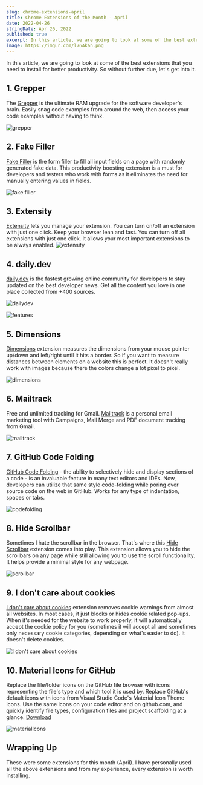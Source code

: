 ```yaml
---
slug: chrome-extensions-april
title: Chrome Extensions of the Month - April
date: 2022-04-26
stringDate: Apr 26, 2022
published: true
excerpt: In this article, we are going to look at some of the best extensions that you need to install for better productivity. So without further due, let's get into it.
image: https://imgur.com/l76Akan.png
---
```


In this article, we are going to look at some of the best extensions that you need to install for better productivity. So without further due, let's get into it.


## 1. Grepper

The [Grepper](https://cutt.ly/vGj0rWd) is the ultimate RAM upgrade for the software developer's brain. Easily snag code examples from around the web, then access your code examples without having to think.

![grepper](https://cutt.ly/QGj0scV)

## 2. Fake Filler

[Fake Filler](https://cutt.ly/aGj0bSa) is the form filler to fill all input fields on a page with randomly generated fake data. This productivity boosting extension is a must for developers and testers who work with forms as it eliminates the need for manually entering values in fields.

![fake filler](https://cutt.ly/PGj0WMm)

## 3. Extensity

[Extensity](https://cutt.ly/EGj0Ol6) lets you manage your extension. You can turn on/off an extension with just one click. Keep your browser lean and fast. You can turn off all extensions with just one click. It allows your most important extensions to be always enabled.
![extensity](https://cutt.ly/6Gj0SQQ)

## 4. daily.dev

[daily.dev](https://cutt.ly/xGj2yl4) is the fastest growing online community for developers to stay updated on the best developer news. Get all the content you love in one place collected from +400 sources.

![dailydev](https://cutt.ly/OGj2pVl)

![features](https://cutt.ly/vGj2s4g)

## 5. Dimensions

[Dimensions](https://cutt.ly/aGj2E8T) extension measures the dimensions from your mouse pointer up/down and left/right until it hits a border. So if you want to measure distances between elements on a website this is perfect. It doesn't really work with images because there the colors change a lot pixel to pixel.

![dimensions](https://cutt.ly/gGj2U15)

## 6. Mailtrack

Free and unlimited tracking for Gmail. [Mailtrack](https://cutt.ly/hGj2ZPh) is a personal email marketing tool with Campaigns, Mail Merge and PDF document tracking from Gmail.

![mailtrack](https://cutt.ly/KGj2VNb)

## 7. GitHub Code Folding

[GitHub Code Folding](https://cutt.ly/jGj24In) - the ability to selectively hide and display sections of a code - is an invaluable feature in many text editors and IDEs. Now, developers can utilize that same style code-folding while poring over source code on the web in GitHub. Works for any type of indentation, spaces or tabs.

![codefolding](https://cutt.ly/XGj26vQ)

## 8. Hide Scrollbar

Sometimes I hate the scrollbar in the browser. That's where this [Hide Scrollbar](https://cutt.ly/SGj9sxR) extension comes into play. This extension allows you to hide the scrollbars on any page while still allowing you to use the scroll functionality. It helps provide a minimal style for any webpage.

![scrollbar](https://cutt.ly/4Gj9cup)

## 9. I don't care about cookies

[I don't care about cookies](https://cutt.ly/zGj9RFh) extension removes cookie warnings from almost all websites. In most cases, it just blocks or hides cookie related pop-ups. When it's needed for the website to work properly, it will automatically accept the cookie policy for you (sometimes it will accept all and sometimes only necessary cookie categories, depending on what's easier to do). It doesn't delete cookies.

![I don't care about cookies](https://imgur.com/u1cSLan.png)

## 10. Material Icons for GitHub

Replace the file/folder icons on the GitHub file browser with icons representing the file's type and which tool it is used by.
Replace GitHub's default icons with icons from Visual Studio Code's Material Icon Theme icons. Use the same icons on your code editor and on github.com, and quickly identify file types, configuration files and project scaffolding at a glance. 
[Download](https://cutt.ly/4Gj3YCL)

![materialIcons](https://cutt.ly/RGj3P8G)

## Wrapping Up

These were some extensions for this month (April). I have personally used all the above extensions and from my experience, every extension is worth installing.

